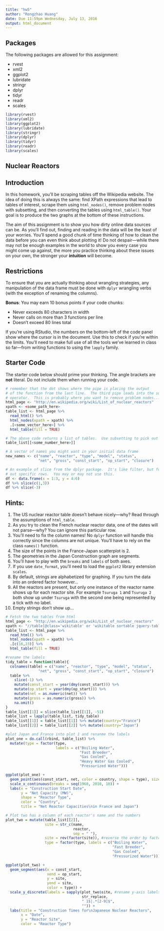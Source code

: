 ```yaml
---
title: "hw5"
author: "Rongzhao Huang"
date: Due 11:59pm Wednesday, July 13, 2016
output: html_document
---
```


## Packages

The following packages are allowed for this assignment:

* rvest
* xml2
* ggplot2
* lubridate
* stringr
* dplyr
* tidyr
* readr
* scales
```r
library(rvest)
library(xml2)
library(ggplot2)
library(lubridate)
library(stringr)
library(dplyr)
library(tidyr)
library(readr)
library(scales)
```

## Nuclear Reactors

## Introduction
In this homework, you'll be scraping tables off the Wikipedia website.  The idea of doing this is always the same: find XPath expressions that lead to tables of interest, scrape them using `html_nodes()`, remove problem nodes with subsetting, and then converting the tables using `html_table()`.  Your goal is to produce the two graphs at the bottom of these instructions.

The aim of this assignment is to show you how dirty online data sources can be.  As you'll find out, finding and reading in the data will be the least of your worries.  You'll spend a good chunk of time thinking of how to clean the data before you can even think about plotting it! Do not despair---while there may not be enough examples in the world to show you every case you might come up against, the more you practice thinking about these issues on your own, the stronger your __intuition__ will become.

## Restrictions
To ensure that you are actually thinking about wrangling strategies, any manipulation of the data frame must be done with `dplyr` wrangling verbs (with the exception of renaming the columns).

__Bonus__: You may earn 10 bonus points if your code chunks:

* Never exceeds 80 characters in width
* Never calls on more than 3 functions per line
* Doesn't exceed 80 lines total

If you're using RStudio, the numbers on the bottom-left of the code panel show where the cursor is in the document.  Use this to check if you're within the limits.  You'll need to make full use of all the tools we've learned in class so far---from writing functions to using the `lapply` family.

## Starter Code
The starter code below should prime your thinking.  The angle brackets are __not__ literal.  Do not include them when running your code.
```r

# remember that the dot shows where the pipe is placing the output
# of the function from the last line.  The third pipe leads into the subsetting
# operator.  This is probably where you want to remove problem nodes...
html_page <- "http://en.wikipedia.org/wiki/List_of_nuclear_reactors"
xpath <- <some_path_here>
table_list <- html_page %>%
  read_html() %>%
  html_nodes(xpath = xpath) %>%
  .[<some_vector_here>] %>%
  html_table(fill = TRUE)

# The above code returns a list of tables.  Use subsetting to pick out specific tables
table_list[[<some_number_here>]]

# A vector of names you might want in your initial data frame
new_names <- c("name", "reactor", "type", "model", "status", 
               "net", "gross", "const_start", "op_start", "closure")

# An example of slice from the dplyr package.  It's like filter, but for picking
# out specific rows.  You may or may not use this.
df <- data.frame(x = 1:3, y = 4:6)
df %>% slice(c(1,3))
df %>% slice(-3)
```

## Hints:
1. The US nuclear reactor table doesn't behave nicely---why? Read through the assumptions of `html_table`.
2. As you try to clean the French nuclear reactor data, one of the dates will not parse---why? You can ignore this particular row.
3. You'll need to fix the column names! No `dplyr` function will handle this correctly since the columns are not unique.  You'll have to rely on the class `names()` function.
4. The size of the points in the France-Japan scatterplot is 2.
5. The geometries in the Japan Construction graph are segments.
6. You'll have to play with the `breaks` and `labels` of both axes.
7. If you use `date_format`, you'll need to load the `ggplot2` library extension `scales`.
8. By default, strings are alphabetized for graphing.  If you turn the data into an ordered factor however...
9. All the reactors are present, but only one instance of the reactor name shows up for each reactor site.  For example `Tsuruga 1` and `Tsuruga 2` both show up under `Tsuruga` with the second one being represented by a tick with no label.
10. Empty strings don't show up...

```r
# Fetch the two tables from html
html_page <- "http://en.wikipedia.org/wiki/List_of_nuclear_reactors"
xpath <- "//table[@class='wikitable' or 'wikitable sortable jquery-tablesorter']"
table_list <- html_page %>%
  read_html() %>%
  html_nodes(xpath = xpath) %>%
  .[c(16,23)] %>%
  html_table(fill = TRUE)

#rename the labels
tidy_table = function(table){
  colnames(table) = c("name", "reactor", "type", "model", "status", 
               "net", "gross", "const_start", "op_start", "closure")
  table %>% 
    slice(-1) %>% 
    mutate(const_start = year(dmy(const_start))) %>% 
    mutate(op_start = year(dmy(op_start))) %>% 
    mutate(net = as.numeric(net)) %>% 
    mutate(gross = as.numeric(gross)) %>% 
    na.omit()
}
table_list[[1]] = slice(table_list[[1]], -51)
table_list = lapply(table_list, tidy_table)
table_list[[1]] = table_list[[1]] %>% mutate(country="France")
table_list[[2]] = table_list[[2]] %>% mutate(country="Japan")

#plot Japan and France into plot 1 and renanme the labels
plot_one = do.call(rbind, table_list) %>% 
  mutate(type = factor(type, 
                       labels = c("Boiling Water", 
                                  "Fast Breeder", 
                                  "Gas Cooled", 
                                  "Heavy Water Gas Cooled", 
                                  "Pressurized Water")))

ggplot(plot_one) + 
  geom_point(aes(const_start, net, color = country, shape = type), size = 2) +
  scale_x_continuous(breaks = seq(1960, 2010, 10)) + 
  labs(x = "Construction Start Date",
       y = "Net Capacity (MW)",
       shape = "Reactor Type",
       color = "Country",
       title = "Net Reactor Capacities\nin France and Japan")

# Plot two has a column of each reactor's name and the numbers
plot_two = mutate(table_list[[2]], 
                  site = str_c(name, 
                               reactor, 
                               sep = " "),
                  site = rev(factor(site)), #reverse the order by factor
                  type = factor(type, labels = c("Boiling Water", 
                                                 "Fast Breeder", 
                                                 "Gas Cooled", 
                                                 "Pressurized Water"))) 

ggplot(plot_two) + 
  geom_segment(aes(x = const_start, 
                   xend = op_start, 
                   y = site, 
                   yend = site, 
                   color = type)) + 
  scale_y_discrete(labels = sapply(plot_two$site, #rename y-axis labels
                                   str_replace, 
                                   " 1$|.*[2-9]$",
                                   "")) +
  labs(title = "Construction Times for\nJapanese Nuclear Reactors",
       x = "Date",
       y = "Reactor Site",
       color = "Reactor Type")
```

